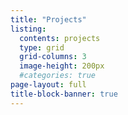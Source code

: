 ```yaml
---
title: "Projects"
listing:
  contents: projects
  type: grid
  grid-columns: 3
  image-height: 200px
  #categories: true
page-layout: full
title-block-banner: true
---
```




<!-- ::: {.row } -->

<!-- ::: {col-md-4} -->
<!-- ![Forest Fire Susceptibility Map](images/Maps_recent.jpg) -->

<!-- ** Forest Fire Susceptibility**   -->
<!-- Master’s thesis using ML + XAI to assess forest fire susceptibility and biodiversity impact in Brandenburg, Germany. -->

<!-- [Summary](projects/Forest-Fire-Susceptibility.md){.btn .btn-outline-light .btn-sm}   -->
<!-- [View Project](https://github.com/fyeqaa/forest-fires-susceptilibty){.btn .btn-primary .btn-sm target=_blank} -->
<!-- ::: -->

<!-- ::: {col-md-4} -->
<!-- ![Frequency of Parks in Districts](images/parks.png) -->

<!-- ** Park Accessibility in Berlin**   -->
<!-- Analyzed accessibility and equity of public parks in Berlin using geospatial data. -->

<!-- - District & sub-district level -->

<!-- [Summary](projects/berlin-park-accessibility.md){.btn .btn-outline-light .btn-sm}   -->
<!-- [View Project](https://github.com/fyeqaa/berlin-park-accessibility){.btn .btn-primary .btn-sm target=_blank} -->
<!-- ::: -->

<!-- ::: {col-md-4} -->
<!-- ![TreeDetectR](images/treetops.png) -->

<!-- **🌲 TreeDetectR**   -->
<!-- R package for detecting and segmenting individual trees in LiDAR point clouds. -->

<!-- - Built with `lidR`, `terra`, `sf` -->
<!-- - Tree height, top detection, export -->

<!-- [Summary](projects/TreeDetectR.md){.btn .btn-outline-light .btn-sm}   -->
<!-- [GitHub](https://github.com/fyeqaa/TreeDetectR){.btn .btn-primary .btn-sm target=_blank} -->
<!-- ::: -->

<!-- ::: {.col-md-4} -->
<!-- ![Oil Spill Detection](images/Filtered_sar.png) -->

<!-- **🛢️ Oil Spill Detection Using SNAP**   -->
<!-- Remote sensing project using Sentinel-1 SAR and SNAP Toolbox to detect oil spills. -->

<!-- - Preprocessing, polarization analysis -->
<!-- - Low-backscatter oil slick detection -->

<!-- [Summary](projects/oil-spill-detection-snap.md){.btn .btn-outline-light .btn-sm} -->
<!-- ::: -->

<!-- ::: {.col-md-4} -->
<!-- ![ContriBOT](images/oil_spill_detection.png) -->

<!-- ** ContriBOT — Author Contribution Extraction**   -->
<!-- R package for extracting CRediT roles, ORCIDs, and acknowledgements from research PDFs. -->

<!-- - Uses `oddpub`, `furrr`, `progressr` -->
<!-- - Works with plain-text extracted from PDFs -->

<!-- [Summary](projects/ContriBOT.md){.btn .btn-outline-light .btn-sm}   -->
<!-- [GitHub](https://github.com/quest-bih/ContriBOT){.btn .btn-primary .btn-sm target=_blank} -->
<!-- ::: -->

<!-- ::: -->
